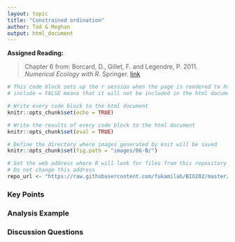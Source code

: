 ```yaml
---
layout: topic
title: "Constrained ordination"
author: Tad & Meghan
output: html_document
---
```


**Assigned Reading:**

> Chapter 6 from: Borcard, D., Gillet, F. and Legendre, P. 2011. *Numerical Ecology with R.* Springer. [link](https://link.springer.com/book/10.1007/978-1-4419-7976-6)


```r
# This code block sets up the r session when the page is rendered to html
# include = FALSE means that it will not be included in the html document

# Write every code block to the html document 
knitr::opts_chunk$set(echo = TRUE)

# Write the results of every code block to the html document 
knitr::opts_chunk$set(eval = TRUE)

# Define the directory where images generated by knit will be saved
knitr::opts_chunk$set(fig.path = "images/06-B/")

# Set the web address where R will look for files from this repository
# Do not change this address
repo_url <- "https://raw.githubusercontent.com/fukamilab/BIO202/master/"
```

### Key Points



### Analysis Example



### Discussion Questions





